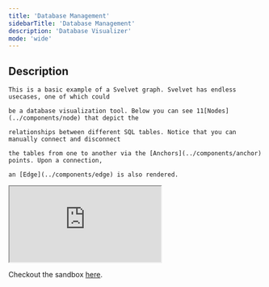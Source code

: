 ```yaml
---
title: 'Database Management'
sidebarTitle: 'Database Management'
description: 'Database Visualizer'
mode: 'wide'
---
```


## Description

    This is a basic example of a Svelvet graph. Svelvet has endless usecases, one of which could

    be a database visualization tool. Below you can see 11[Nodes](../components/node) that depict the

    relationships between different SQL tables. Notice that you can manually connect and disconnect

    the tables from one to another via the [Anchors](../components/anchor) points. Upon a connection,

    an [Edge](../components/edge) is also rendered.

<iframe
	src="https://stackblitz.com/edit/vitejs-vite-epysfw?embed=1&file=src/App.svelte&hideExplorer=1&hideNavigation=1&view=preview"
	style={{ width: '100%', height: '500px', border: '0', borderRadius: '15px' }}
></iframe>

Checkout the sandbox [here](https://stackblitz.com/edit/vitejs-vite-y2cs5r?file=src%2FApp.svelte).
